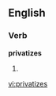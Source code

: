 
==English==

===Verb===
'''privatizes'''

# {{third-person singular of|[[privatize]]}}

[[vi:privatizes]]